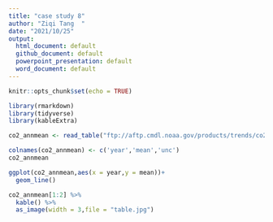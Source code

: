 ```yaml
---
title: "case study 8"
author: "Ziqi Tang  "
date: "2021/10/25"
output:
  html_document: default
  github_document: default
  powerpoint_presentation: default
  word_document: default
---
```


```r
knitr::opts_chunk$set(echo = TRUE)
```
```R
library(rmarkdown)
library(tidyverse)
library(kableExtra)
```
```R
co2_annmean <- read_table("ftp://aftp.cmdl.noaa.gov/products/trends/co2/co2_annmean_mlo.txt",skip = 56)
```


```R
colnames(co2_annmean) <- c('year','mean','unc')
co2_annmean
```

```R
ggplot(co2_annmean,aes(x = year,y = mean))+
  geom_line()

```
```R
co2_annmean[1:2] %>% 
  kable() %>% 
  as_image(width = 3,file = "table.jpg")
```
 